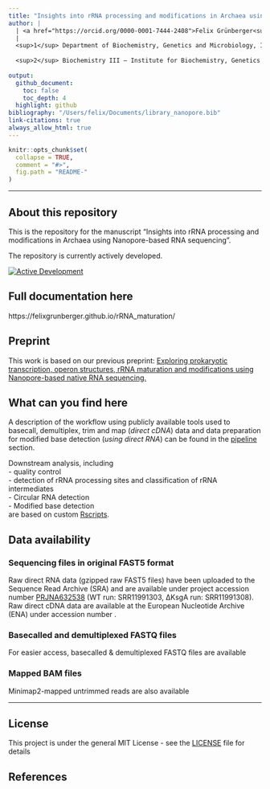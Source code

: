 ```yaml
---
title: "Insights into rRNA processing and modifications in Archaea using Nanopore-based RNA sequencing"
author: |
  | <a href="https://orcid.org/0000-0001-7444-2408">Felix Grünberger<sup>1</sup></a>, Michael Jüttner, Robert Knüppel, <a href="https://orcid.org/0000-0002-0522-843X">Sébastien Ferreira-Cerca<sup>2</sup></a>, and <a href="https://orcid.org/0000-0002-0570-2517">Dina Grohmann<sup>1</sup></a>
  | 
  <sup>1</sup> Department of Biochemistry, Genetics and Microbiology, Institute of Microbiology, Single-Molecule Biochemistry Lab & Biochemistry Centre Regensburg, University of Regensburg, Universitätsstraße 31, 93053 Regensburg, Germany  
  
  <sup>2</sup> Biochemistry III – Institute for Biochemistry, Genetics and Microbiology, University of Regensburg, Universitätsstraße 31, 93053 Regensburg, Germany.   
  
output:
  github_document:
    toc: false
    toc_depth: 4
  highlight: github
bibliography: "/Users/felix/Documents/library_nanopore.bib"
link-citations: true
always_allow_html: true
---
```


<!-- README.md is generated from README.Rmd. Please edit that file -->

```r
knitr::opts_chunk$set(
  collapse = TRUE,
  comment = "#>",
  fig.path = "README-"
)
```


*********  

## About this repository  
This is the repository for the manuscript "Insights into rRNA processing and modifications in Archaea using Nanopore-based RNA sequencing". 

The repository is currently actively developed.  

[![Active Development](https://img.shields.io/badge/Maintenance%20Level-Actively%20Developed-brightgreen.svg)](https://gist.github.com/cheerfulstoic/d107229326a01ff0f333a1d3476e068d)


## Full documentation here  
https://felixgrunberger.github.io/rRNA_maturation/


## Preprint  
This work is based on our previous preprint: 
[Exploring prokaryotic transcription, operon structures, rRNA maturation and modifications using Nanopore-based native RNA sequencing.]("https://www.biorxiv.org/content/10.1101/2019.12.18.880849v2.full")  


## What can you find here  
A description of the workflow using publicly available tools used to basecall, demultiplex, trim and map (*direct cDNA*) data and data preparation for modified base detection (*using direct RNA*) can be found in the [pipeline](pipeline) section.   

Downstream analysis, including   
- quality control   
- detection of rRNA processing sites and classification of rRNA intermediates   
- Circular RNA detection    
- Modified base detection   
are based on custom [Rscripts](Rscripts).  


## Data availability  
### Sequencing files in original FAST5 format   
Raw direct RNA data (gzipped raw FAST5 files) have been uploaded to the Sequence Read Archive (SRA) and are available under project accession number [PRJNA632538](https://www.ncbi.nlm.nih.gov/sra/?term=PRJNA632538) (WT run: SRR11991303, ∆KsgA run: SRR11991308).   
Raw direct cDNA data are available at the European Nucleotide Archive (ENA) under accession number .

### Basecalled and demultiplexed FASTQ files  
For easier access, basecalled & demultiplexed FASTQ files are available 

### Mapped BAM files  
Minimap2-mapped untrimmed reads are also available 

*********  
## License  
This project is under the general MIT License - see the [LICENSE](LICENSE) file for details

## References  


